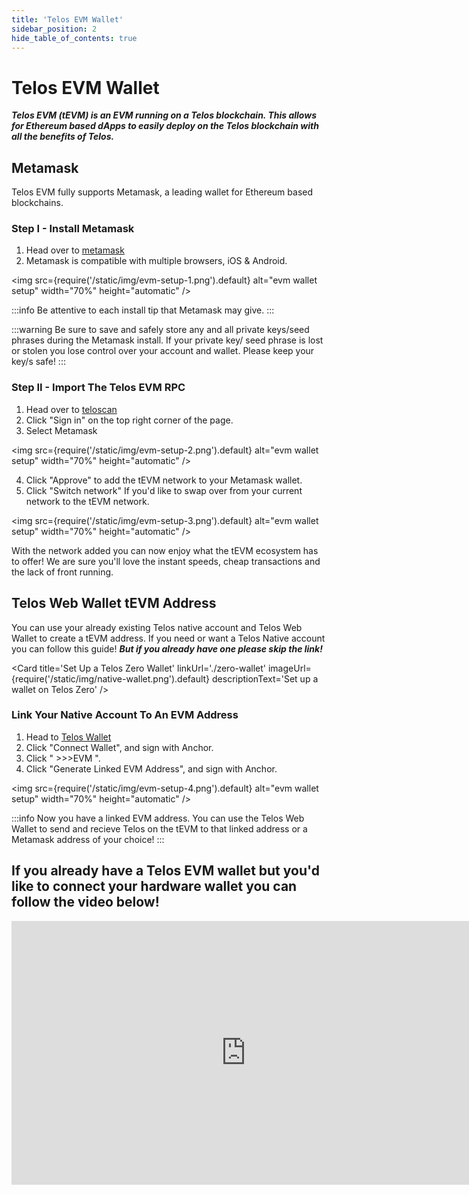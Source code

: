 ---
title: 'Telos EVM Wallet'
sidebar_position: 2
hide_table_of_contents: true
---


# Telos EVM Wallet

___Telos EVM (tEVM) is an EVM running on a Telos blockchain. This allows for Ethereum based dApps to easily deploy on the Telos blockchain with all the benefits of Telos.___

## Metamask

Telos EVM fully supports Metamask, a leading wallet for Ethereum based blockchains.

### Step I - Install Metamask

1. Head over to [metamask](https://metamask.io/download/)
2. Metamask is compatible with multiple browsers, iOS & Android.

<img
    src={require('/static/img/evm-setup-1.png').default}
    alt="evm wallet setup"
    width="70%"
    height="automatic"
/>

:::info
Be attentive to each install tip that Metamask may give.
:::

:::warning
Be sure to save and safely store any and all private keys/seed phrases during the Metamask install.
If your private key/ seed phrase is lost or stolen you lose control over your account and wallet. Please keep your key/s safe!
:::

### Step II - Import The Telos EVM RPC

1. Head over to [teloscan](https://www.teloscan.io/)
2. Click "Sign in" on the top right corner of the page. 
3. Select Metamask

<img
    src={require('/static/img/evm-setup-2.png').default}
    alt="evm wallet setup"
    width="70%"
    height="automatic"
/>

4. Click "Approve" to add the tEVM network to your Metamask wallet.
5. Click "Switch network" If you'd like to swap over from your current network to the tEVM network.

<img
    src={require('/static/img/evm-setup-3.png').default}
    alt="evm wallet setup"
    width="70%"
    height="automatic"
/>

With the network added you can now enjoy what the tEVM ecosystem has to offer! We are sure you'll love the instant speeds, cheap transactions and the lack of front running. 

## Telos Web Wallet tEVM Address

You can use your already existing Telos native account and Telos Web Wallet to create a tEVM address. If you need or want a Telos Native account you can follow this guide! ___But if you already have one please skip the link!___

<Card
    title='Set Up a Telos Zero Wallet'
    linkUrl='./zero-wallet'
    imageUrl={require('/static/img/native-wallet.png').default}
    descriptionText='Set up a wallet on Telos Zero'
/>

### Link Your Native Account To An EVM Address

1. Head to [Telos Wallet](https://wallet.telos.net/)
2. Click "Connect Wallet", and sign with Anchor.
3. Click " >>>EVM ".
4. Click "Generate Linked EVM Address", and sign with Anchor.

<img
    src={require('/static/img/evm-setup-4.png').default}
    alt="evm wallet setup"
    width="70%"
    height="automatic"
/>

:::info
Now you have a linked EVM address. You can use the Telos Web Wallet to send and recieve Telos on the tEVM to that linked address or a Metamask address of your choice!
:::

## If you already have a Telos EVM wallet but you'd like to connect your hardware wallet you can follow the video below!

<iframe width="750" height="422" src="https://www.youtube.com/embed/G81QKTnfm0o" title="How To: Connect a Ledger hardware wallet to you Metamask account" frameborder="0" allow="accelerometer; autoplay; clipboard-write; encrypted-media; gyroscope; picture-in-picture; web-share" allowfullscreen></iframe>